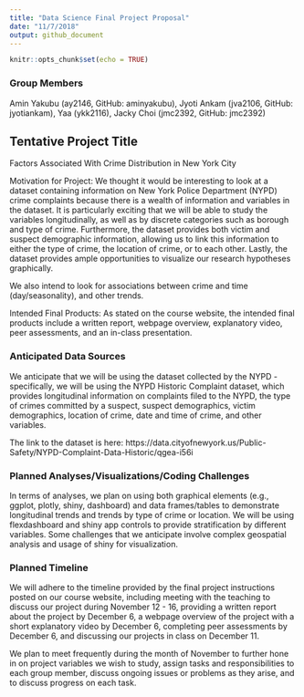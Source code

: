 ```yaml
---
title: "Data Science Final Project Proposal"
date: "11/7/2018"
output: github_document 
---
```


```r
knitr::opts_chunk$set(echo = TRUE)
```

### Group Members

Amin Yakubu (ay2146, GitHub: aminyakubu), Jyoti Ankam (jva2106, GitHub: jyotiankam), Yaa (ykk2116), Jacky Choi (jmc2392, GitHub: jmc2392)

## Tentative Project Title

Factors Associated With Crime Distribution in New York City

Motivation for Project: We thought it would be interesting to look at a dataset containing information on New York Police Department (NYPD) crime complaints because there is a wealth of information and variables in the dataset. It is particularly exciting that we will be able to study the variables longitudinally, as well as by discrete categories such as borough and type of crime. Furthermore, the dataset provides both victim and suspect demographic information, allowing us to link this information to either the type of crime, the location of crime, or to each other. Lastly, the dataset provides ample opportunities to visualize our research hypotheses graphically.

We also intend to look for associations between crime and time (day/seasonality), and other trends.  

Intended Final Products: As stated on the course website, the intended final products include a written report, webpage overview, explanatory video, peer assessments, and an in-class presentation.

### Anticipated Data Sources

We anticipate that we will be using the dataset collected by the NYPD - specifically, we will be using the NYPD Historic Complaint dataset, which provides longitudinal information on complaints filed to the NYPD, the type of crimes committed by a suspect, suspect demographics, victim demographics, location of crime, date and time of crime, and other variables.

The link to the dataset is here: https://data.cityofnewyork.us/Public-Safety/NYPD-Complaint-Data-Historic/qgea-i56i 

### Planned Analyses/Visualizations/Coding Challenges

In terms of analyses, we plan on using both graphical elements (e.g., ggplot, plotly, shiny, dashboard) and data frames/tables to demonstrate longitudinal trends and trends by type of crime or location. We will be using flexdashboard and shiny app controls to provide stratification by different variables. Some challenges that we anticipate involve complex geospatial analysis and usage of shiny for visualization.

### Planned Timeline

We will adhere to the timeline provided by the final project instructions posted on our course website, including meeting with the teaching to discuss our project during November 12 - 16, providing a written report about the project by December 6, a webpage overview of the project with a short explanatory video by December 6, completing peer assessments by December 6, and discussing our projects in class on December 11.

We plan to meet frequently during the month of November to further hone in on project variables we wish to study, assign tasks and responsibilities to each group member, discuss ongoing issues or problems as they arise, and to discuss progress on each task.
